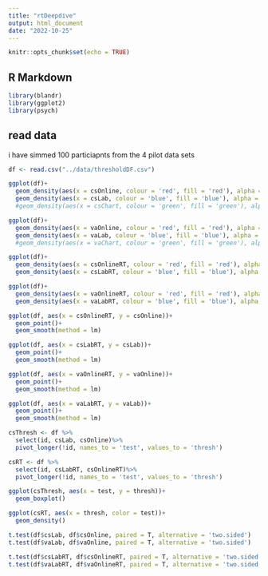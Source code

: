 ```yaml
---
title: "rtDeepdive"
output: html_document
date: "2022-10-25"
---
```


```r
knitr::opts_chunk$set(echo = TRUE)
```
## R Markdown


```r
library(blandr)
library(ggplot2)
library(psych)
```

## read data
i have simmed 100 particiapnts from the 4 pilot data sets
```r
df <- read.csv("../data/thresholdDF.csv")
```

```r
ggplot(df)+
  geom_density(aes(x = csOnline, colour = 'red', fill = 'red'), alpha = 0.5)+
  geom_density(aes(x = csLab, colour = 'blue', fill = 'blue'), alpha = 0.5)#+
  #geom_density(aes(x = csChart, colour = 'green', fill = 'green'), alpha = 0.5)

ggplot(df)+
  geom_density(aes(x = vaOnline, colour = 'red', fill = 'red'), alpha = 0.5)+
  geom_density(aes(x = vaLab, colour = 'blue', fill = 'blue'), alpha = 0.5)#+
  #geom_density(aes(x = vaChart, colour = 'green', fill = 'green'), alpha = 0.5)

ggplot(df)+
  geom_density(aes(x = csOnlineRT, colour = 'red', fill = 'red'), alpha = 0.5)+
  geom_density(aes(x = csLabRT, colour = 'blue', fill = 'blue'), alpha = 0.5)

ggplot(df)+
  geom_density(aes(x = vaOnlineRT, colour = 'red', fill = 'red'), alpha = 0.5)+
  geom_density(aes(x = vaLabRT, colour = 'blue', fill = 'blue'), alpha = 0.5)
```


```r
ggplot(df, aes(x = csOnlineRT, y = csOnline))+
  geom_point()+
  geom_smooth(method = lm)

ggplot(df, aes(x = csLabRT, y = csLab))+
  geom_point()+
  geom_smooth(method = lm)

ggplot(df, aes(x = vaOnlineRT, y = vaOnline))+
  geom_point()+
  geom_smooth(method = lm)

ggplot(df, aes(x = vaLabRT, y = vaLab))+
  geom_point()+
  geom_smooth(method = lm)
```

```r

csThresh <- df %>%
  select(id, csLab, csOnline)%>%
  pivot_longer(!id, names_to = 'test', values_to = 'thresh')

csRT <- df %>%
  select(id, csLabRT, csOnlineRT)%>%
  pivot_longer(!id, names_to = 'test', values_to = 'thresh')

ggplot(csThresh, aes(x = test, y = thresh))+
  geom_boxplot()

ggplot(csRT, aes(x = thresh, color = test))+
  geom_density()

t.test(df$csLab, df$csOnline, paired = T, alternative = 'two.sided')
t.test(df$vaLab, df$vaOnline, paired = T, alternative = 'two.sided')

t.test(df$csLabRT, df$csOnlineRT, paired = T, alternative = 'two.sided')
t.test(df$vaLabRT, df$vaOnlineRT, paired = T, alternative = 'two.sided')

```